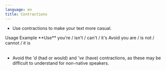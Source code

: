 ```yaml
---
language: en
title: Contractions
---
```


- Use contractions to make your text more casual.

<Table>
  <TableHead>
    <TableHeader>Usage</TableHeader>
    <TableHeader>Example</TableHeader>
  </TableHead>
  <TableContent>
    <TableRow>
      <TableCell>**Use**</TableCell>
      <TableCell>you're / isn't / can't / it's </TableCell>
    </TableRow>
    <TableRow>
      <TableCell>Avoid</TableCell>
      <TableCell>you are / is not / cannot / it is</TableCell>
    </TableRow>
  </TableContent>
</Table>

- Avoid the *'d* (had or would) and *'ve* (have) contractions, as these may be difficult to understand for non-native speakers.
